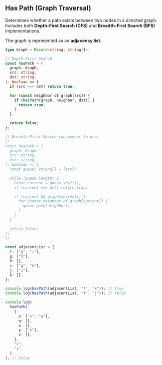 
## Has Path (Graph Traversal)

Determines whether a path exists between two nodes in a directed graph.
Includes both **Depth-First Search (DFS)** and **Breadth-First Search (BFS)** implementations.

The graph is represented as an **adjacency list**.

```ts
type Graph = Record<string, string[]>;

// Depth-First Search
const hasPath = (
  graph: Graph,
  src: string,
  dst: string,
): boolean => {
  if (src === dst) return true;

  for (const neighbor of graph[src]) {
    if (hasPath(graph, neighbor, dst)) {
      return true;
    }
  }

  return false;
};

// Breadth-First Search (uncomment to use)
/*
const hasPath = (
  graph: Graph,
  src: string,
  dst: string,
): boolean => {
  const queue: string[] = [src];

  while (queue.length) {
    const current = queue.shift();
    if (current === dst) return true;

    if (current && graph[current]) {
      for (const neighbor of graph[current]) {
        queue.push(neighbor);
      }
    }
  }

  return false;
};
*/

const adjacentList = {
  f: ["g", "i"],
  g: ["h"],
  h: [],
  i: ["g", "k"],
  j: ["i"],
  k: [],
};

console.log(hasPath(adjacentList, "f", "k")); // true
console.log(hasPath(adjacentList, "f", "j")); // false

console.log(
  hasPath(
    {
      v: ["x", "w"],
      w: [],
      x: [],
      y: ["z"],
      z: [],
    },
    "v",
    "z",
  ),
); // false
```